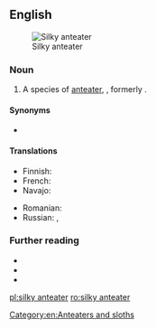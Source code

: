 ==English==
[[Image:Silky anteater.jpg|thumb|Silky anteater]]

===Noun===
{{en-noun}}

# A species of [[anteater]], {{taxlink|Cyclopes didactylus|species|noshow=1|ver=161222}}, formerly {{taxlink|Myrmecophaga didactyla|species|noshow=1|ver=161222}}.

====Synonyms====
* {{vern|pygmy anteater}}

====Translations====
{{trans-top|Cyclopes didactylus}}
* Finnish: {{t|fi|pikkumuurahaiskarhu}}
* French: {{t+|fr|myrmidon|m}}
* Navajo: {{t|nv|wóláchííʼ yildeełíchilí}}
{{trans-mid}}
* Romanian: {{t|ro|furnicar pitic|m}}
* Russian: {{t|ru|ка́рликовый муравье́д|m}}, {{t|ru|двупа́лый муравье́д|m}}
{{trans-bottom}}

===Further reading===
* {{pedia}}
* {{specieslite|Cyclopes didactylus|i=1}}
* {{comcatlite|Cyclopes didactylus|i=1}}

[[Category:en:Anteaters and sloths]]

[[pl:silky anteater]]
[[ro:silky anteater]]